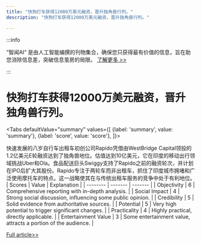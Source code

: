 ```yaml
---
title: "快狗打车获得12000万美元融资，晋升独角兽行列。"
description: "快狗打车获得12000万美元融资，晋升独角兽行列。"

---
```



:::info

“智闻AI“ 是由人工智能编撰的刊物集合，确保您只获得最有价值的信息，旨在助您消除信息差，突破信息茧房的局限。  [了解更多 >>](/)

:::

# 快狗打车获得12000万美元融资，晋升独角兽行列。


<Tabs
	defaultValue="summary"
	values={[
	{label: 'summary', value: 'summary'},
	{label: 'score', value: 'score'},
]}>
<TabItem value="summary">


快速发展的八岁自行车出租车初创公司Rapido凭借由WestBridge Capital领投的1.2亿美元E轮融资达到了独角兽地位。估值达到10亿美元，它在印度的移动出行领域挑战Uber和Ola。食品配送巨头Swiggy支持了Rapido之前的融资轮次，并计划在IPO后扩大其股份。Rapido专注于两轮车而非出租车，抓住了印度城市拥堵和广泛使用摩托车的特点。这一战略使其在与传统出租车服务的竞争中处于有利地位。
</TabItem>
<TabItem value="score">
	| Scores     | Value   | Explanation |
	| -------- | ------- | ------- |
	| Objectivity  | 6    | Comprehensive reporting with in-depth analysis.    |
	| Social Impact | 4     | Strong social discussion, influencing some public opinion.    |
	| Credibility    | 5    | Solid evidence from authoritative sources.    |
	| Potential    | 5    | Very high potential to trigger significant changes.    |
	| Practicality    | 4    | Highly practical, directly applicable.    |
	| Entertainment Value    | 3    | Some entertainment value, attracts a portion of the audience.    |
</TabItem>
</Tabs>

[Full article>>](https://techcrunch.com/2024/07/29/indias-rapido-becomes-unicorn-with-fresh-120-million-funding/)
